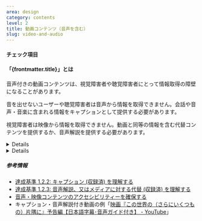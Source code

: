 ```yaml
---
area: design
category: contents
level: 2
title: 動画コンテンツ（音声を含む）
slug: video-and-audio
---
```



#### チェック項目

<Checkpoint title="動画にキャプションを提供する" />
<Checkpoint title="動画に音声解説を提供するか、代替コンテンツを提供する" />

#### 「{frontmatter.title}」とは

<Level level={frontmatter.level} />

音声付きの動画コンテンツは、視覚障害者や聴覚障害者にとって情報取得の障壁になることがあります。

音を出せないユーザーや聴覚障害者は音声から情報を取得できません。会話や音声・音楽に含まれる情報をキャプションとして提供する必要があります。

視覚障害者は映像から情報を取得できません。動画と同等の情報を含む代替コンテンツを提供するか、音声解説を提供する必要があります。

<Details summary="キャプションとは">
  会話を文字にした字幕（subtitle）に対して、キャプション（caption）は動画の内容を理解するために必要な詳細な情報を含みます。たとえば効果音・音楽・笑い声・話者の特定・位置など。
</Details>

<Details summary="音声解説とは">
  主音声のトラックだけでは理解できない重要で視覚的な詳細を説明するために、音声トラックに追加されたナレーション。動作、登場人物、場面の変化、画面上のテキスト、及びその他の視覚的なコンテンツに関する情報など。
</Details>

##### 参考情報

- [達成基準 1.2.2: キャプション (収録済) を理解する](https://waic.jp/translations/WCAG21/Understanding/captions-prerecorded.html)
- [達成基準 1.2.3: 音声解説、又はメディアに対する代替 (収録済) を理解する](https://waic.jp/translations/WCAG21/Understanding/audio-description-or-media-alternative-prerecorded.html)
- [音声・映像コンテンツのアクセシビリティーを確保する](https://a11y-guidelines.freee.co.jp/explanations/multimedia-content-access.html)
- キャプション・音声解説付き動画の例「[映画『この世界の（さらにいくつもの）片隅に』予告編【日本語字幕･音声ガイド付き】 - YouTube](https://www.youtube.com/watch?v=Qww_dPwArVQ)」
